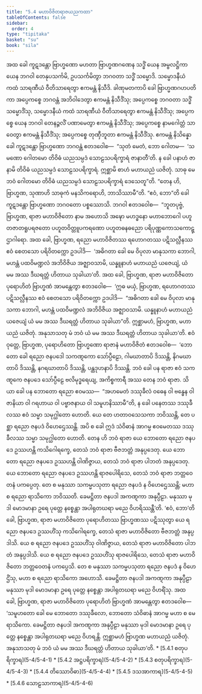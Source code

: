 ```yaml
---
title: "5.4 မဟာဝိဇိတရာဇယညကထာ"
tableOfContents: false
sidebar:
  order: 4
type: "tipitaka"
basket: "su"
book: "sila"
---
```



<DynamicBreadcrumb />

<Division number="334" book="sila">

<Paragraph number="545" book="sila">
အထ ခေါ ကူဋဒန္တော ဗြာဟ္မဏော မဟတာ ဗြာဟ္မဏဂဏေန သဒ္ဓိံ ယေန အမ္ဗလဋ္ဌိကာ ယေန ဘဂဝါ တေနုပသင်္ကမိ, ဥပသင်္ကမိတွာ ဘဂဝတာ သဒ္ဓိံ သမ္မောဒိ. သမ္မောဒနီယံ ကထံ သာရဏီယံ ဝီတိသာရေတွာ ဧကမန္တံ နိသီဒိ. ခါဏုမတကာပိ ခေါ ဗြာဟ္မဏဂဟပတိကာ အပ္ပေကစ္စေ ဘဂဝန္တံ အဘိဝါဒေတွာ ဧကမန္တံ နိသီဒိံသု; အပ္ပေကစ္စေ ဘဂဝတာ သဒ္ဓိံ သမ္မောဒိံသု, သမ္မောဒနီယံ ကထံ သာရဏီယံ ဝီတိသာရေတွာ ဧကမန္တံ နိသီဒိံသု; အပ္ပေကစ္စေ ယေန ဘဂဝါ တေနဉ္ဇလိံ ပဏာမေတွာ ဧကမန္တံ နိသီဒိံသု; အပ္ပေကစ္စေ နာမဂေါတ္တံ သာဝေတွာ ဧကမန္တံ နိသီဒိံသု; အပ္ပေကစ္စေ တုဏှီဘူတာ ဧကမန္တံ နိသီဒိံသု.


</Paragraph>

</Division>
<Division number="335" book="sila">

<Paragraph number="546" book="sila">
ဧကမန္တံ နိသိန္နော ခေါ ကူဋဒန္တော ဗြာဟ္မဏော ဘဂဝန္တံ ဧတဒဝေါစ—  “သုတံ မေတံ, ဘော ဂေါတမ—  ‘သမဏော ဂေါတမော တိဝိဓံ ယညသမ္ပဒံ သောဠသပရိက္ခာရံ ဇာနာတီ’တိ. န ခေါ ပနာဟံ ဇာနာမိ တိဝိဓံ ယညသမ္ပဒံ သောဠသပရိက္ခာရံ. ဣစ္ဆာမိ စာဟံ မဟာယညံ ယဇိတုံ. သာဓု မေ ဘဝံ ဂေါတမော တိဝိဓံ ယညသမ္ပဒံ သောဠသပရိက္ခာရံ ဒေသေတူ”တိ.


</Paragraph>

</Division>
<Division number="336" book="sila">

<Paragraph number="547" book="sila">
“တေန ဟိ, ဗြာဟ္မဏ, သုဏာဟိ သာဓုကံ မနသိကရောဟိ, ဘာသိဿာမီ”တိ. “ဧဝံ, ဘော”တိ ခေါ ကူဋဒန္တော ဗြာဟ္မဏော ဘဂဝတော ပစ္စဿောသိ. ဘဂဝါ ဧတဒဝေါစ—  “ဘူတပုဗ္ဗံ, ဗြာဟ္မဏ, ရာဇာ မဟာဝိဇိတော နာမ အဟောသိ အဍ္ဎော မဟဒ္ဓနော မဟာဘောဂေါ ပဟူတဇာတရူပရဇတော ပဟူတဝိတ္တူပကရဏော ပဟူတဓနဓညော ပရိပုဏ္ဏကောသကောဋ္ဌာဂါရော. အထ ခေါ, ဗြာဟ္မဏ, ရညော မဟာဝိဇိတဿ ရဟောဂတဿ ပဋိသလ္လီနဿ ဧဝံ စေတသော ပရိဝိတက္ကော ဥဒပါဒိ—  ‘အဓိဂတာ ခေါ မေ ဝိပုလာ မာနုသကာ ဘောဂါ, မဟန္တံ ပထဝိမဏ္ဍလံ အဘိဝိဇိယ အဇ္ဈာဝသာမိ, ယန္နူနာဟံ မဟာယညံ ယဇေယျံ, ယံ မမ အဿ ဒီဃရတ္တံ ဟိတာယ သုခါယာ’တိ.


</Paragraph>

</Division>
<Division number="337" book="sila">

<Paragraph number="548" book="sila">
အထ ခေါ, ဗြာဟ္မဏ, ရာဇာ မဟာဝိဇိတော ပုရောဟိတံ ဗြာဟ္မဏံ အာမန္တေတွာ ဧတဒဝေါစ—  ‘ဣဓ မယှံ, ဗြာဟ္မဏ, ရဟောဂတဿ ပဋိသလ္လီနဿ ဧဝံ စေတသော ပရိဝိတက္ကော ဥဒပါဒိ—  “အဓိဂတာ ခေါ မေ ဝိပုလာ မာနုသကာ ဘောဂါ, မဟန္တံ ပထဝိမဏ္ဍလံ အဘိဝိဇိယ အဇ္ဈာဝသာမိ. ယန္နူနာဟံ မဟာယညံ ယဇေယျံ ယံ မမ အဿ ဒီဃရတ္တံ ဟိတာယ သုခါယာ”တိ. ဣစ္ဆာမဟံ, ဗြာဟ္မဏ, မဟာယညံ ယဇိတုံ. အနုသာသတု မံ ဘဝံ ယံ မမ အဿ ဒီဃရတ္တံ ဟိတာယ သုခါယာ’တိ.


</Paragraph>

</Division>
<Division number="338" book="sila">

<Paragraph number="549" book="sila">
ဧဝံ ဝုတ္တေ, ဗြာဟ္မဏ, ပုရောဟိတော ဗြာဟ္မဏော ရာဇာနံ မဟာဝိဇိတံ ဧတဒဝေါစ—  ‘ဘောတော ခေါ ရညော ဇနပဒေါ သကဏ္ဋကော သော်ပ္ပီဠော, ဂါမဃာတာပိ ဒိဿန္တိ, နိဂမဃာတာပိ ဒိဿန္တိ, နဂရဃာတာပိ ဒိဿန္တိ, ပန္ထဒုဟနာပိ ဒိဿန္တိ. ဘဝံ ခေါ ပန ရာဇာ ဧဝံ သကဏ္ဋကေ ဇနပဒေ သော်ပ္ပီဠေ ဗလိမုဒ္ဓရေယျ, အကိစ္စကာရီ အဿ တေန ဘဝံ ရာဇာ. သိယာ ခေါ ပန ဘောတော ရညော ဧဝမဿ—  “အဟမေတံ ဒဿုခီလံ ဝဓေန ဝါ ဗန္ဓေန ဝါ ဇာနိယာ ဝါ ဂရဟာယ ဝါ ပဗ္ဗာဇနာယ ဝါ သမူဟနိဿာမီ”တိ, န ခေါ ပနေတဿ ဒဿုခီလဿ ဧဝံ သမ္မာ သမုဂ္ဃါတော ဟောတိ. ယေ တေ ဟတာဝသေသကာ ဘဝိဿန္တိ, တေ ပစ္ဆာ ရညော ဇနပဒံ ဝိဟေဌေဿန္တိ. အပိ စ ခေါ ဣဒံ သံဝိဓာနံ အာဂမ္မ ဧဝမေတဿ ဒဿုခီလဿ သမ္မာ သမုဂ္ဃါတော ဟောတိ. တေန ဟိ ဘဝံ ရာဇာ ယေ ဘောတော ရညော ဇနပဒေ ဥဿဟန္တိ ကသိဂေါရက္ခေ, တေသံ ဘဝံ ရာဇာ ဗီဇဘတ္တံ အနုပ္ပဒေတု. ယေ ဘောတော ရညော ဇနပဒေ ဥဿဟန္တိ ဝါဏိဇ္ဇာယ, တေသံ ဘဝံ ရာဇာ ပါဘတံ အနုပ္ပဒေတု. ယေ ဘောတော ရညော ဇနပဒေ ဥဿဟန္တိ ရာဇပေါရိသေ, တေသံ ဘဝံ ရာဇာ ဘတ္တဝေတနံ ပကပ္ပေတု. တေ စ မနုဿာ သကမ္မပသုတာ ရညော ဇနပဒံ န ဝိဟေဌေဿန္တိ; မဟာ စ ရညော ရာသိကော ဘဝိဿတိ. ခေမဋ္ဌိတာ ဇနပဒါ အကဏ္ဋကာ အနုပ္ပီဠာ. မနုဿာ မုဒါ မောဒမာနာ ဥရေ ပုတ္တေ နစ္စေန္တာ အပါရုတဃရာ မညေ ဝိဟရိဿန္တီ’တိ. ‘ဧဝံ, ဘော’တိ ခေါ, ဗြာဟ္မဏ, ရာဇာ မဟာဝိဇိတော ပုရောဟိတဿ ဗြာဟ္မဏဿ ပဋိဿုတွာ ယေ ရညော ဇနပဒေ ဥဿဟိံသု ကသိဂေါရက္ခေ, တေသံ ရာဇာ မဟာဝိဇိတော ဗီဇဘတ္တံ အနုပ္ပဒါသိ. ယေ စ ရညော ဇနပဒေ ဥဿဟိံသု ဝါဏိဇ္ဇာယ, တေသံ ရာဇာ မဟာဝိဇိတော ပါဘတံ အနုပ္ပဒါသိ. ယေ စ ရညော ဇနပဒေ ဥဿဟိံသု ရာဇပေါရိသေ, တေသံ ရာဇာ မဟာဝိဇိတော ဘတ္တဝေတနံ ပကပ္ပေသိ. တေ စ မနုဿာ သကမ္မပသုတာ ရညော ဇနပဒံ န ဝိဟေဌိံသု, မဟာ စ ရညော ရာသိကော အဟောသိ. ခေမဋ္ဌိတာ ဇနပဒါ အကဏ္ဋကာ အနုပ္ပီဠာ မနုဿာ မုဒါ မောဒမာနာ ဥရေ ပုတ္တေ နစ္စေန္တာ အပါရုတဃရာ မညေ ဝိဟရိံသု. အထ ခေါ, ဗြာဟ္မဏ, ရာဇာ မဟာဝိဇိတော ပုရောဟိတံ ဗြာဟ္မဏံ အာမန္တေတွာ ဧတဒဝေါစ—  ‘သမူဟတော ခေါ မေ ဘောတော ဒဿုခီလော, ဘောတော သံဝိဓာနံ အာဂမ္မ မဟာ စ မေ ရာသိကော. ခေမဋ္ဌိတာ ဇနပဒါ အကဏ္ဋကာ အနုပ္ပီဠာ မနုဿာ မုဒါ မောဒမာနာ ဥရေ ပုတ္တေ နစ္စေန္တာ အပါရုတဃရာ မညေ ဝိဟရန္တိ. ဣစ္ဆာမဟံ ဗြာဟ္မဏ မဟာယညံ ယဇိတုံ. အနုသာသတု မံ ဘဝံ ယံ မမ အဿ ဒီဃရတ္တံ ဟိတာယ သုခါယာ’တိ.

</Paragraph>
</Division>

<TableOfContents book="sila" section="5.4">
* [5.4.1 စတုပရိက္ခာရ](5-4/5-4-1)
* [5.4.2 အဋ္ဌပရိက္ခာရ](5-4/5-4-2)
* [5.4.3 စတုပရိက္ခာရ](5-4/5-4-3)
* [5.4.4 တိဿောဝိဓာ](5-4/5-4-4)
* [5.4.5 ဒသအာကာရ](5-4/5-4-5)
* [5.4.6 သောဠသာကာရ](5-4/5-4-6)
</TableOfContents>